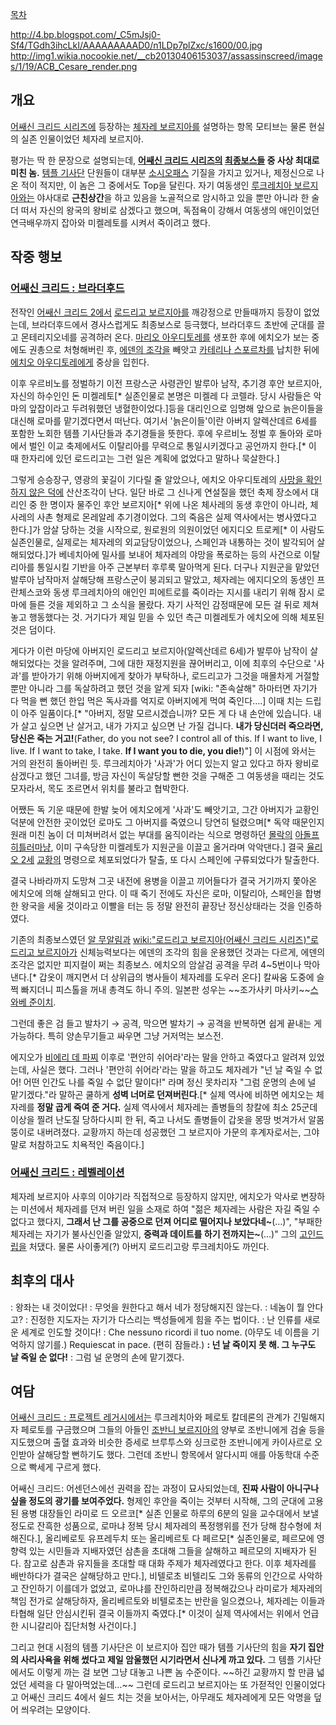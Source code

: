 [[목차]]
{{{#!html
<object width="560" height="315"><param name="movie" value="http://www.youtube.com/v/zzNs4-kRLaE?hl=ko_KR&amp;version=3"></param><param name="allowFullScreen" value="true"></param><param name="allowscriptaccess" value="always"></param><embed src="http://www.youtube.com/v/zzNs4-kRLaE?hl=ko_KR&amp;version=3" type="application/x-shockwave-flash" width="560" height="315" allowscriptaccess="always" allowfullscreen="true"></embed></object>}}}

http://4.bp.blogspot.com/_C5mJsj0-Sf4/TGdh3ihcLkI/AAAAAAAAAD0/n1LDp7plZxc/s1600/00.jpg
http://img1.wikia.nocookie.net/__cb20130406153037/assassinscreed/images/1/19/ACB_Cesare_render.png

== 개요 ==
[[어쌔신 크리드 시리즈]]에 등장하는 [[체자레 보르지아]]를 설명하는 항목 모티브는 물론 현실의 실존 인물이었던 체자레 보르지아.

평가는 딱 한 문장으로 설명되는데, '''[[어쌔신 크리드 시리즈]]의 [[최종보스]]들 중 사상 최대로 미친 놈.''' [[템플 기사단]] 단원들이 대부분 [[소시오패스]] 기질을 가지고 있거나, 제정신으로 나온 적이 적지만, 이 놈은 그 중에서도 Top을 달린다. 자기 여동생인 [[루크레치아 보르지아]]와는 야사대로 '''근친상간'''을 하고 있음을 노골적으로 암시하고 있을 뿐만 아니라 한 술 더 떠서 자신의 왕국의 왕비로 삼겠다고 했으며, 독점욕이 강해서 여동생의 애인이었던 연극배우까지 잡아와 미켈레토를 시켜서 죽이려고 했다.

== 작중 행보 ==
=== [[어쌔신 크리드 : 브라더후드]] ===
전작인 [[어쌔신 크리드 2]]에서 [[로드리고 보르지아]]를 깨강정으로 만들때까지 등장이 없었는데, 브라더후드에서 경사스럽게도 최종보스로 등극했다, 브라더후드 초반에 군대를 끌고 몬테리지오네를 공격하러 온다. [[마리오 아우디토레]]를 생포한 후에 에치오가 보는 중에도 권총으로 처형해버린 후, [[에덴의 조각]]을 빼앗고 [[카테리나 스포르차]]를 납치한 뒤에 [[에치오 아우디토레]]에게 중상을 입힌다.

이후 우르비노를 정벌하기 이전 프랑스군 사령관인 발루아 남작, 추기경 후안 보르지아, 자신의 하수인인 돈 미켈레토[* 실존인물로 본명은 미켈레 다 코렐라. 당시 사람들은 악마의 앞잡이라고 두려워했던 냉혈한이었다.]등을 대리인으로 임명해 앞으로 늙은이들을 대신해 로마를 맡기겠다면서 떠난다. 여기서 '늙은이들'이란 아버지 알렉산데르 6세를 포함한 노회한 템플 기사단들과 추기경들을 뜻한다. 후에 우르비노 정벌 후 돌아와 로마에서 벌인 이교 축제에서도 이탈리아를 무력으로 통일시키겠다고 공언까지 한다.[* 이 때 한자리에 있던 로드리고는 그런 일은 계획에 없었다고 말하나 묵살한다.]

그렇게 승승장구, 영광의 꽃길이 기다릴 줄 알았으나, 에치오 아우디토레의 [[확인사살|사망을 확인하지 않은 덕]]에 산산조각이 난다. 일단 바로 그 신나게 연설질을 했던 축제 장소에서 대리인 중 한 명이자 물주인 후안 보르지아[* 위에 나온 체사레의 동생 후안이 아니라, 체사레의 사촌 형제로 몬레알레 추기경이었다. 그의 죽음은 실제 역사에서는 병사였다고 한다.]가 암살 당하는 것을 시작으로, 원로원의 의원이었던 에지디오 트로케[* 이 사람도 실존인물로, 실제로는 체자레의 외교담당이었으나, 스페인과 내통하는 것이 발각되어 살해되었다.]가 베네치아에 밀사를 보내어 체자레의 야망을 폭로하는 등의 사건으로 이탈리아를 통일시킬 기반을 아주 근본부터 후루룩 말아먹게 된다. 더구나 지원군을 맡았던 발루아 남작마저 살해당해 프랑스군이 붕괴되고 말았고, 체자레는 에지디오의 동생인 프란체스코와 동생 루크레치아의 애인인 피에트로를 죽이라는 지시를 내리기 위해 잠시 로마에 들른 것을 제외하고 그 소식을 몰랐다. 자기 사적인 감정때문에 모든 걸 뒤로 제쳐놓고 행동했다는 것. 거기다가 제일 믿을 수 있던 측근 미켈레토가 에치오에 의해 체포된 것은 덤이다.

게다가 이런 마당에 아버지인 로드리고 보르지아(알렉산데르 6세)가 발루아 남작이 살해되었다는 것을 알려주며, 그에 대한 재정지원을 끊어버리고, 이에 최후의 수단으로 '사과'를 받아가기 위해 아버지에게 찾아가 부탁하나, 로드리고가 그것을 매몰차게 거절할 뿐만 아니라 그를 독살하려고 했던 것을 알게 되자 [wiki: "존속살해" 하마터면 자기가 다 먹을 뻔 했던 한입 먹은 독사과를 억지로 아버지에게 먹여 죽인다….] 이때 치는 드립이 아주 일품이다.[* "아버지, 정말 모르시겠습니까? 모든 게 다 내 손안에 있습니다. 내가 살고 싶으면 난 살거고, 내가 가지고 싶으면 난 가질 겁니다. '''내가 당신더러 죽으라면, 당신은 죽는 거고!'''(Father, do you not see? I control all of this. If I want to live, I live. If I want to take, I take. '''If I want you to die, you die!''')"] 이 시점에 와서는 거의 완전히 돌아버린 듯. 루크레치아가 '사과'가 어디 있는지 알고 있다고 하자 왕비로 삼겠다고 했던 그녀를, 방금 자신이 독살당할 뻔한 것을 구해준 그 여동생을 때리는 것도 모자라서, 목도 조르면서 위치를 불라고 협박한다.

어쨌든 독 기운 때문에 한발 늦어 에치오에게 '사과'도 빼앗기고, 그간 아버지가 교황인 덕분에 안전한 곳이었던 로마도 그 아버지를 죽였으니 당연히 털렸으며[* 독약 때문인지 원래 미친 놈이 더 미쳐버려서 없는 부대를 움직이라는 식으로 명령하던 [[몰락]]의 [[아돌프 히틀러]]마냥, 이미 구속당한 미켈레토가 지원군을 이끌고 올거라며 악악댄다.] 결국 [[율리오 2세]] [[교황]]의 명령으로 체포되었다가 탈출, 또 다시 스페인에 구류되었다가 탈출한다.

결국 나바라까지 도망쳐 그곳 내전에 용병을 이끌고 끼어들다가 결국 거기까지 쫓아온 에치오에 의해 살해되고 만다. 이 때 죽기 전에도 자신은 로마, 이탈리아, 스페인을 합병한 왕국을 세울 것이라고 이빨을 터는 등 정말 완전히 끝장난 정신상태라는 것을 인증하였다.

기존의 최종보스였던 [[알 무알림]]과 [[wiki:"로드리고 보르지아(어쌔신 크리드 시리즈)"로드리고 보르지아]]가 신체능력보다는 에덴의 조각의 힘을 운용했던 것과는 다르게, 에덴의 조각은 없지만 피지컬이 쩌는 최종보스. 에치오의 암살검 공격을 무려 4~5번이나 막아낸다.[* 갑옷이 깨지면서 더 상위급의 병사들이 체자레를 도우러 온다] 칼싸움 도중에 슬쩍 빠지더니 피스톨을 꺼내 총격도 하니 주의. 일본판 성우는 ~~조가사키 마사키~~[[스와베 준이치]].

그런데 좋은 검 들고 발차기 → 공격, 막으면 발차기 → 공격을 반복하면 쉽게 끝내는 게 가능하다. 특히 양손무기들고 싸우면 그냥 거저먹는 보스전.

에지오가 [[비에리 데 파찌]] 이후로 '편안히 쉬어라'라는 말을 안하고 죽였다고 알려져 있었는데, 사실은 했다. 그러나 '편안히 쉬어라'라는 말을 하고도 체자레가 "넌 날 죽일 수 없어! 어떤 인간도 나를 죽일 수 없단 말이다!" 라며 정신 못차리자 "그럼 운명의 손에 널 맡기겠다."라 말하곤 쿨하게 '''성벽 너머로 던져버린다'''.[* 실제 역사에 비하면 에치오는 체자레를 '''정말 곱게 죽여 준 거다.''' 실제 역사에서 체자레는 졸병들의 창칼에 최소 25군데 이상을 찔려 난도질 당하다시피 한 뒤, 죽고 나서도 졸병들이 갑옷을 몽땅 벗겨가서 알몸뚱이로 내버려졌다. 교황까지 하는데 성공했던 그 보르지아 가문의 후계자로서는, 그야말로 처참하고도 치욕적인 죽음이다.]
=== [[어쌔신 크리드 : 레벨레이션]] ===
체자레 보르지아 사후의 이야기라 직접적으로 등장하지 않지만, 에치오가 악사로 변장하는 미션에서 체자레를 던져 버린 일을 소재로 하여 "젊은 체자레는 사람은 자길 죽일 수 없다고 했다지, '''그래서 난 그를 공중으로 던져 어디로 떨어지나 보았다네~'''(…)", "부패한 체자레는 자기가 불사신인줄 알았지, '''중력과 데이트를 하기 전까지는~'''(…)"  그의 [[고인드립]]을 처댔다. 물론 사이좋게(?) 아버지 로드리고랑 루크레치아도 까인다.

== 최후의 대사 ==
'''{{{#red 체자레}}}''' : 왕좌는 내 것이었다!
'''{{{#green 에치오}}}''' : 무엇을 원한다고 해서 네가 정당해지진 않는다.
'''{{{#red 체자레}}}''' : 네놈이 뭘 안다고?
'''{{{#green 에치오}}}''' : 진정한 지도자는 자기가 다스리는 백성들에게 힘을 주는 법이다.
'''{{{#red 체자레}}}''' : 난 인류를 새로운 세계로 인도할 것이다!
'''{{{#green 에치오}}}''' : Che nessuno ricordi il tuo nome. (아무도 네 이름을 기억하지 않기를.) Requiescat in pace. (편히 잠들라.)
'''{{{#red 체자레}}} : 넌 날 죽이지 못 해. 그 누구도 날 죽일 순 없다!'''
'''{{{#green 에치오}}}''' : 그럼 널 운명의 손에 맡기겠다.
== 여담 ==
[[어쌔신 크리드 : 프로젝트 레거시]]에서는 루크레치아와 페로토 칼데론의 관계가 긴밀해지자 페로토를 구금했으며 그들의 아들인 [[조반니 보르지아]]의 양부로 조반니에게 검술 등을 지도했으며 출혈 효과와 비슷한 증세로 브루투스와 싱크로한 조반니에게 카이사르로 오인받아 살해당할 뻔하기도 했다. 그런데 조반니 항목에서 알다시피 애를 아동학대 수준으로 빡세게 구르게 했다.

어쌔신 크리드: 어센던스에선 권력을 잡는 과정이 묘사되었는데, '''진짜 사람이 아니구나 싶을 정도의 광기를 보여주었다.''' 형제인 후안을 죽이는 것부터 시작해, 그의 군대에 고용된 용병 대장들인 라미로 드 오르코[* 실존 인물로 하루의 6분의 일을 교수대에서 보낼 정도로 잔흑한 성품으로, 로마냐 정복 당시 체자레의 폭정행위를 전가 당해 참수형에 처해진다.], 올리베로토 유프레두치 또는 올리베르토 다 페르모[* 실존인물로, 페르모에 영향력 있는 시민들과 지배자였던 삼촌을 초대해 그들을 살해하고 페르모의 지배자가 된다. 참고로 삼촌과 유지들을 초대할 때 대화 주제가 체자레였다고 한다. 이후 체자레를 배반하다가 결국은 살해당하고 만다.], 비텔로초 비텔리도 그와 동류의 인간으로 사악하고 잔인하기 이를데가 없었고, 로마냐를 잔인하리만큼 정복해갔으나 라미로가 체자레의 책임 전가로 살해당하자, 올리베르토와 비텔로초는 반란을 일으켰으나, 체자레는 이들과 타협해 일단 안심시킨뒤 결국 이들까지 죽였다.[* 이것이 실제 역사에서는 위에서 언급한 시니갈리아 집단처형 사건이다.]

그리고 현대 시점의 템플 기사단은 이 보르지아 집안 때가 템플 기사단의 힘을 '''자기 집안의 사리사욕을 위해 썼다고 제일 암울했던 시기라면서 신나게 까고 있다.''' 그 템플 기사단에서도 이렇게 까는 걸 보면 그냥 대놓고 나쁜 놈 수준이다. ~~하긴 교황까지 할 만큼 넓었던 세력을 다 말아먹었는데…~~ 그런데 로드리고 보르지아는 또 가젇적인 인물이었다고 어쌔신 크리드 4에서 쉴드 치는 것을 보아서는, 아무래도 체자레에게 모든 악명을 덮어 씌우려는 모양이다.
